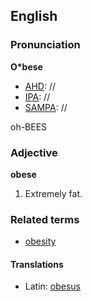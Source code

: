 ==English==
===Pronunciation===
'''O*bese'''
*[[AHD]]: //
*[[IPA]]: //
*[[SAMPA]]: //
oh-BEES

===Adjective===
'''obese'''

#Extremely fat.

===Related terms===
*[[obesity]]

====Translations====
*Latin: [[obesus]]